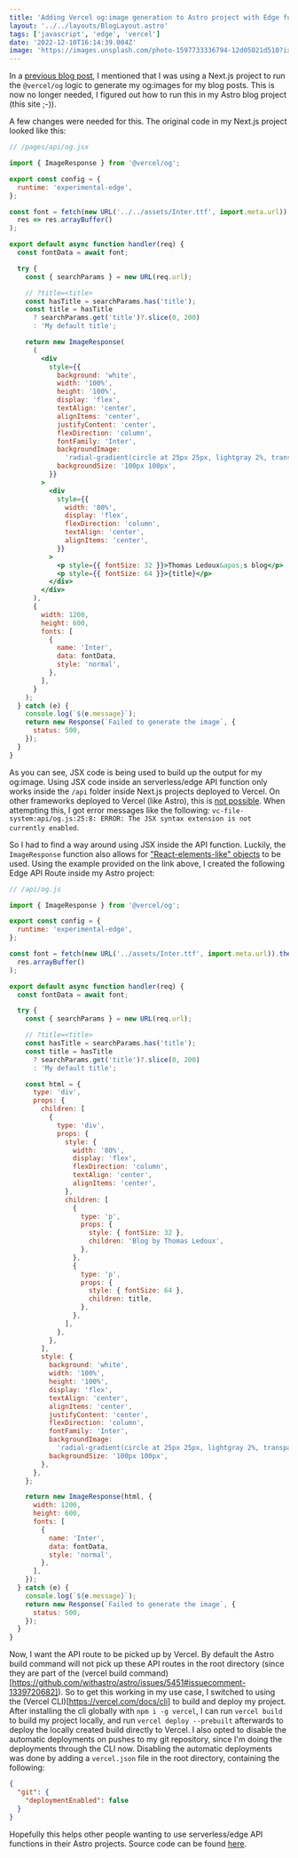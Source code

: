 ```yaml
---
title: 'Adding Vercel og:image generation to Astro project with Edge function'
layout: '../../layouts/BlogLayout.astro'
tags: ['javascript', 'edge', 'vercel']
date: '2022-12-10T16:14:39.004Z'
image: 'https://images.unsplash.com/photo-1597733336794-12d05021d510?ixlib=rb-4.0.3&ixid=MnwxMjA3fDB8MHxwaG90by1wYWdlfHx8fGVufDB8fHx8&auto=format&fit=crop&q=80&w=360'
---
```


In a [previous blog post](https://www.thomasledoux.be/blog/create-blog-astro-mdx), I mentioned that I was using a Next.js project to run the `@vercel/og` logic to generate my og:images for my blog posts.
This is now no longer needed, I figured out how to run this in my Astro blog project (this site ;-)).

A few changes were needed for this.
The original code in my Next.js project looked like this:

```jsx
// /pages/api/og.jsx

import { ImageResponse } from '@vercel/og';

export const config = {
  runtime: 'experimental-edge',
};

const font = fetch(new URL('../../assets/Inter.ttf', import.meta.url)).then(
  res => res.arrayBuffer()
);

export default async function handler(req) {
  const fontData = await font;

  try {
    const { searchParams } = new URL(req.url);

    // ?title=<title>
    const hasTitle = searchParams.has('title');
    const title = hasTitle
      ? searchParams.get('title')?.slice(0, 200)
      : 'My default title';

    return new ImageResponse(
      (
        <div
          style={{
            background: 'white',
            width: '100%',
            height: '100%',
            display: 'flex',
            textAlign: 'center',
            alignItems: 'center',
            justifyContent: 'center',
            flexDirection: 'column',
            fontFamily: 'Inter',
            backgroundImage:
              'radial-gradient(circle at 25px 25px, lightgray 2%, transparent 0%), radial-gradient(circle at 75px 75px, lightgray 2%, transparent 0%)',
            backgroundSize: '100px 100px',
          }}
        >
          <div
            style={{
              width: '80%',
              display: 'flex',
              flexDirection: 'column',
              textAlign: 'center',
              alignItems: 'center',
            }}
          >
            <p style={{ fontSize: 32 }}>Thomas Ledoux&apos;s blog</p>
            <p style={{ fontSize: 64 }}>{title}</p>
          </div>
        </div>
      ),
      {
        width: 1200,
        height: 600,
        fonts: [
          {
            name: 'Inter',
            data: fontData,
            style: 'normal',
          },
        ],
      }
    );
  } catch (e) {
    console.log(`${e.message}`);
    return new Response(`Failed to generate the image`, {
      status: 500,
    });
  }
}
```

As you can see, JSX code is being used to build up the output for my og:image.
Using JSX code inside an serverless/edge API function only works inside the `/api` folder inside Next.js projects deployed to Vercel.
On other frameworks deployed to Vercel (like Astro), this is [not possible](https://vercel.com/docs/concepts/functions/serverless-functions/supported-languages#node.js).
When attempting this, I got error messages like the following: `vc-file-system:api/og.js:25:8: ERROR: The JSX syntax extension is not currently enabled`.

So I had to find a way around using JSX inside the API function.
Luckily, the `ImageResponse` function also allows for ["React-elements-like" objects](https://github.com/vercel/satori#use-without-jsx) to be used.
Using the example provided on the link above, I created the following Edge API Route inside my Astro project:

```javascript
// /api/og.js

import { ImageResponse } from '@vercel/og';

export const config = {
  runtime: 'experimental-edge',
};

const font = fetch(new URL('../assets/Inter.ttf', import.meta.url)).then(res =>
  res.arrayBuffer()
);

export default async function handler(req) {
  const fontData = await font;

  try {
    const { searchParams } = new URL(req.url);

    // ?title=<title>
    const hasTitle = searchParams.has('title');
    const title = hasTitle
      ? searchParams.get('title')?.slice(0, 200)
      : 'My default title';

    const html = {
      type: 'div',
      props: {
        children: [
          {
            type: 'div',
            props: {
              style: {
                width: '80%',
                display: 'flex',
                flexDirection: 'column',
                textAlign: 'center',
                alignItems: 'center',
              },
              children: [
                {
                  type: 'p',
                  props: {
                    style: { fontSize: 32 },
                    children: 'Blog by Thomas Ledoux',
                  },
                },
                {
                  type: 'p',
                  props: {
                    style: { fontSize: 64 },
                    children: title,
                  },
                },
              ],
            },
          },
        ],
        style: {
          background: 'white',
          width: '100%',
          height: '100%',
          display: 'flex',
          textAlign: 'center',
          alignItems: 'center',
          justifyContent: 'center',
          flexDirection: 'column',
          fontFamily: 'Inter',
          backgroundImage:
            'radial-gradient(circle at 25px 25px, lightgray 2%, transparent 0%), radial-gradient(circle at 75px 75px, lightgray 2%, transparent 0%)',
          backgroundSize: '100px 100px',
        },
      },
    };

    return new ImageResponse(html, {
      width: 1200,
      height: 600,
      fonts: [
        {
          name: 'Inter',
          data: fontData,
          style: 'normal',
        },
      ],
    });
  } catch (e) {
    console.log(`${e.message}`);
    return new Response(`Failed to generate the image`, {
      status: 500,
    });
  }
}
```

Now, I want the API route to be picked up by Vercel.
By default the Astro build command will not pick up these API routes in the root directory (since they are part of the (vercel build command)[https://github.com/withastro/astro/issues/5451#issuecomment-1339720682]).
So to get this working in my use case, I switched to using the (Vercel CLI)[https://vercel.com/docs/cli] to build and deploy my project.
After installing the cli globally with `npm i -g vercel`, I can run `vercel build` to build my project locally, and run `vercel deploy --prebuilt` afterwards to deploy the locally created build directly to Vercel.
I also opted to disable the automatic deployments on pushes to my git repository, since I'm doing the deployments through the CLI now.
Disabling the automatic deployments was done by adding a `vercel.json` file in the root directory, containing the following:

```json
{
  "git": {
    "deploymentEnabled": false
  }
}
```

Hopefully this helps other people wanting to use serverless/edge API functions in their Astro projects.
Source code can be found [here](https://github.com/thomasledoux1/website-thomas-astro).

